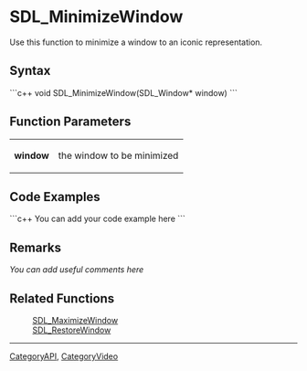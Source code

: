 <!-- pragma section-numbers off -->
<!-- pragma disable-camelcase -->

= SDL_MinimizeWindow =
Use this function to minimize a window to an iconic representation.


== Syntax ==
```c++
void SDL_MinimizeWindow(SDL_Window* window)
```

== Function Parameters ==
{|
|'''window'''
|the window to be minimized
|}

== Code Examples ==
```c++
You can add your code example here
```

== Remarks ==
''You can add useful comments here''

== Related Functions ==
:[[SDL_MaximizeWindow]]
:[[SDL_RestoreWindow]]

----
[[CategoryAPI]], [[CategoryVideo]]
